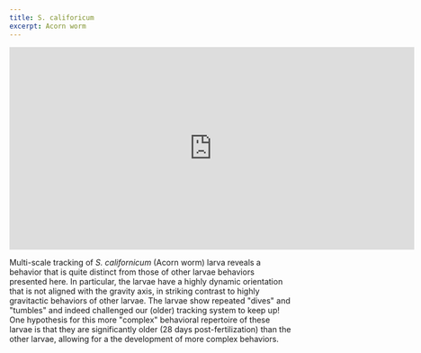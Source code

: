 ```yaml
---
title: S. califoricum
excerpt: Acorn worm
---
```

<iframe src="https://player.vimeo.com/video/448182926" width="720" height="360" frameborder="0" allow="autoplay; fullscreen" allowfullscreen></iframe>

Multi-scale tracking of *S. californicum* (Acorn worm) larva reveals a behavior that is quite distinct from those of other larvae behaviors presented here. In particular, the larvae have a highly dynamic orientation that is not aligned with the gravity axis, in striking contrast to highly gravitactic behaviors of other larvae. The larvae show repeated "dives" and "tumbles" and indeed challenged our (older) tracking system to keep up! One hypothesis for this more "complex" behavioral repertoire of these larvae is that they are significantly older (28 days post-fertilization) than the other larvae, allowing for a the development of more complex behaviors.






